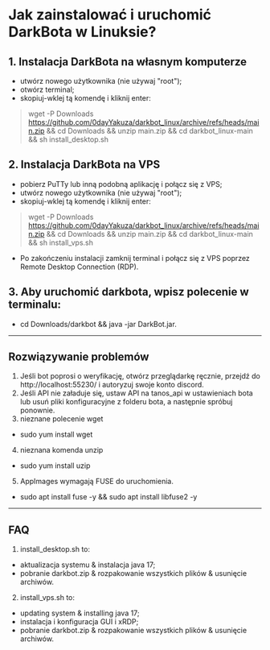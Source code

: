 # Jak zainstalować i uruchomić DarkBota w Linuksie?

## 1. Instalacja DarkBota na własnym komputerze
- utwórz nowego użytkownika (nie używaj "root");
- otwórz terminal;
- skopiuj-wklej tą komendę i kliknij enter:
> wget -P Downloads https://github.com/0dayYakuza/darkbot_linux/archive/refs/heads/main.zip && cd Downloads && unzip main.zip && cd darkbot_linux-main && sh install_desktop.sh

## 2. Instalacja DarkBota na VPS
- pobierz PuTTy lub inną podobną aplikację i połącz się z VPS;
- utwórz nowego użytkownika (nie używaj "root");
- skopiuj-wklej tą komendę i kliknij enter:
> wget -P Downloads https://github.com/0dayYakuza/darkbot_linux/archive/refs/heads/main.zip && cd Downloads && unzip main.zip && cd darkbot_linux-main && sh install_vps.sh
- Po zakończeniu instalacji zamknij terminal i połącz się z VPS poprzez Remote Desktop Connection (RDP).

## 3. Aby uruchomić darkbota, wpisz polecenie w terminalu:
- cd Downloads/darkbot && java -jar DarkBot.jar.
---
## Rozwiązywanie problemów
1. Jeśli bot poprosi o weryfikację, otwórz przeglądarkę ręcznie, przejdź do http://localhost:55230/ i autoryzuj swoje konto discord.
2. Jeśli API nie załaduje się, ustaw API na tanos_api w ustawieniach bota lub usuń pliki konfiguracyjne z folderu bota, a następnie spróbuj ponownie.
3. nieznane polecenie wget
- sudo yum install wget
4. nieznana komenda unzip
- sudo yum install uzip
5. AppImages wymagają FUSE do uruchomienia.
- sudo apt install fuse -y && sudo apt install libfuse2 -y
---
## FAQ
1. install_desktop.sh to:
- aktualizacja systemu & instalacja java 17;
- pobranie darkbot.zip & rozpakowanie wszystkich plików & usunięcie archiwów.

2. install_vps.sh to:
- updating system & installing java 17;
- instalacja i konfiguracja GUI i xRDP;
- pobranie darkbot.zip & rozpakowanie wszystkich plików & usunięcie archiwów.